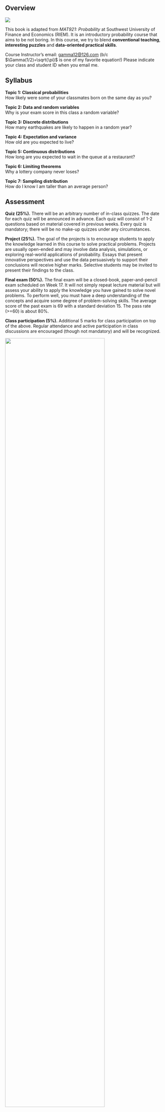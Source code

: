 ## Overview {.unnumbered}

![](chapters/img/normal.png){fig-align="center"}

This book is adapted from *MAT921: Probability* at Southwest University
of Finance and Economics (RIEM). It is an introductory probability
course that aims to be not boring. In this course, we try to blend
**conventional teaching**, **interesting puzzles** and **data-oriented
practical skills**.

Course Instructor's email: [gamma12\@126.com]() 
(b/c $\Gamma(1/2)=\sqrt{\pi}$ is one of my favorite equation!) 
Please indicate your class and student ID when you email me.

## Syllabus

**Topic 1: Classical probabilities\
**How likely were some of your classmates born on the same day as you?

**Topic 2: Data and random variables**\
Why is your exam score in this class a random variable?

**Topic 3: Discrete distributions**\
How many earthquakes are likely to happen in a random year?

**Topic 4: Expectation and variance**\
How old are you expected to live?

**Topic 5: Continuous distributions**\
How long are you expected to wait in the queue at a restaurant?

**Topic 6: Limiting theorems**\
Why a lottery company never loses?

**Topic 7: Sampling distribution**\
How do I know I am taller than an average person?

## Assessment

**Quiz (25%).** There will be an arbitrary number of in-class quizzes.
The date for each quiz will be announced in advance. Each quiz will
consist of 1-2 questions based on material covered in previous weeks.
Every quiz is mandatory; there will be no make-up quizzes under any
circumstances.

**Project (25%).** The goal of the projects is to encourage students to
apply the knowledge learned in this course to solve practical problems.
Projects are usually open-ended and may involve data analysis,
simulations, or exploring real-world applications of probability. Essays
that present innovative perspectives and use the data persuasively to
support their conclusions will receive higher marks. Selective students
may be invited to present their findings to the class.

**Final exam (50%).** The final exam will be a closed-book,
paper-and-pencil exam scheduled on Week 17. It will not simply repeat
lecture material but will assess your ability to apply the knowledge you
have gained to solve novel problems. To perform well, you must have a
deep understanding of the concepts and acquire some degree of
problem-solving skills. The average score of the past exam is 69 with a
standard deviation 15. The pass rate (\>=60) is about 80%.

**Class participation (5%).** Additional 5 marks for class participation
on top of the above. Regular attendance and active participation in class
discussions are encouraged (though not mandatory) and will be recognized. 

![](chapters/img/final.jpg){width="80%" fig-align="center"}

## Lecture notes

All lecture materials will be published through this online website. You
are not required to read any textbook. For students who insist on a
textbook, it would be DeGroot and Schervish's *Probability and
Statistics (4th edition).*

It is recommended to use the textbook as a supplement not a replacement
of the lecture note. For students who prefer to read the textbook. There
are two key differences between this lecture note and the textbook.
First, the sections are arranged differently. Second, the examples and
exercises are entirely different despite the key definitions and
theorems are the same.

## Homework

There is no homework assignment in this course. We will do in-class
exercises instead. However, problem solving is essential for learning
math. You are encouraged to practice the exercises in DeGroot and
Schervish's textbook after class. But it is not mandatory.

## Statistical software

Statistical software is indispensable for modern statistics. For
practical consideration, it is beneficial to start learn it as early as
possible. We will demonstrate how to do statistics in R, which is a
widely-used open-source statistical programming language. It is highly
recommended that you try it yourself while learning this course.

## Students' evaluation

If you have not decided whether to enroll in this course or not. Here
are some surveys from the past students for your reference. In general,
this is not an easy course especially for freshmen. We will deal with
serious maths, though I will try to convey the beauty of the subject as
much as possible.

![](chapters/img/wordcloud.png){fig-align="center"}

## Reference

1.  Schervish, M. J., & DeGroot, M. H. (2014). *Probability and
    statistics.* Pearson Education.
2.  Blitzstein, J. K., & Hwang, J. (2019). *Introduction to
    probability.* Chapman and Hall/CRC.
4.  Grimmett, G., & Stirzaker, D. (2020). *Probability and random
    processes.* Oxford University Press.

## Online playground

[Probability Playground: Interactive Probability
Distributions](https://www.acsu.buffalo.edu/~adamcunn/probability/probability.html)

[StatKey: Statistics Unlocking the Power of
Data](https://www.lock5stat.com/StatKey/index.html)

[MathIsFun: Standard Normal Distribution
Table](https://www.mathsisfun.com/data/standard-normal-distribution-table.html)

[Central Limit Theorem Demo](https://projects.oliverni.com/clt/)

## Exam score lookup {.unnumbered}

<div class="exam-score-lookup" id="exam-score-lookup">
<label for="exam-lookup-input" class="exam-lookup-label">Student number</label>
<div class="exam-lookup-controls">
<input id="exam-lookup-input" type="text" inputmode="numeric" placeholder="e.g. 00123" aria-describedby="exam-lookup-status">
<button type="button" id="exam-lookup-button">Find scores</button>
</div>
<p class="exam-lookup-status" id="exam-lookup-status" role="status" aria-live="polite">Loading exam scores...</p>
<div class="exam-lookup-result" id="exam-lookup-result"></div>
</div>

<script>
document.addEventListener('DOMContentLoaded', () => {
  const input = document.getElementById('exam-lookup-input');
  const button = document.getElementById('exam-lookup-button');
  const status = document.getElementById('exam-lookup-status');
  const resultContainer = document.getElementById('exam-lookup-result');
  const dataUrl = 'dataset/quiz.csv';
  let headers = [];
  let rows = [];
  let hasLoaded = false;
  let loadError = null;

  const parseCSVRow = (row) => {
    const values = [];
    let current = '';
    let inQuotes = false;
    for (let i = 0; i < row.length; i += 1) {
      const char = row[i];
      if (inQuotes) {
        if (char === '"' && row[i + 1] === '"') {
          current += '"';
          i += 1;
        } else if (char === '"') {
          inQuotes = false;
        } else {
          current += char;
        }
      } else if (char === '"') {
        inQuotes = true;
      } else if (char === ',') {
        values.push(current.trim());
        current = '';
      } else {
        current += char;
      }
    }
    values.push(current.trim());
    return values;
  };

  const parseCSV = (text) => {
    const lines = text
      .split(/\r?\n/)
      .map((line) => line.trim())
      .filter((line) => line.length > 0);
    if (lines.length === 0) {
      return { headers: [], rows: [] };
    }
    const headerRow = parseCSVRow(lines[0]);
    const records = lines.slice(1).map((line) => {
      const values = parseCSVRow(line);
      const record = {};
      headerRow.forEach((header, index) => {
        record[header] = values[index] !== undefined ? values[index] : '';
      });
      return record;
    });
    return { headers: headerRow, rows: records };
  };

  const loadData = async () => {
    if (hasLoaded || loadError) {
      return;
    }
    status.textContent = 'Loading exam scores...';
    try {
      const response = await fetch(dataUrl, { cache: 'no-store' });
      if (!response.ok) {
        throw new Error(`HTTP ${response.status}`);
      }
      const text = await response.text();
      const parsed = parseCSV(text);
      headers = parsed.headers;
      rows = parsed.rows;
      hasLoaded = true;
      if (!headers.length || !rows.length) {
        throw new Error('Exam score file is empty.');
      }
      status.textContent = 'Enter a student number to view exam scores.';
    } catch (error) {
      loadError = error;
      status.textContent = 'Exam score lookup is unavailable. Add "dataset/exam.csv" and reload the page.';
      console.error('Exam lookup failed:', error);
    }
  };

  const matchStudent = (query) => {
    const trimmed = query.trim();
    if (!trimmed) {
      return null;
    }
    const idHeader = headers.find((header) => /id/i.test(header));
    if (idHeader) {
      const match = rows.find(
        (row) => String(row[idHeader]).trim().toLowerCase() === trimmed.toLowerCase(),
      );
      if (match) {
        return match;
      }
    }
    return rows.find((row) =>
      Object.values(row).some(
        (value) => String(value).trim().toLowerCase() === trimmed.toLowerCase(),
      ),
    );
  };

  const renderResult = (record, query) => {
    resultContainer.innerHTML = '';
    if (!record) {
      const message = document.createElement('p');
      message.className = 'exam-lookup-message';
      message.textContent = `No exam scores found for "${query}".`;
      resultContainer.appendChild(message);
      return;
    }

    const table = document.createElement('table');
    table.className = 'exam-lookup-table';

    const thead = document.createElement('thead');
    const headerRow = document.createElement('tr');
    headers.forEach((header) => {
      const th = document.createElement('th');
      th.textContent = header;
      headerRow.appendChild(th);
    });
    thead.appendChild(headerRow);
    table.appendChild(thead);

    const tbody = document.createElement('tbody');
    const dataRow = document.createElement('tr');
    headers.forEach((header) => {
      const td = document.createElement('td');
      const value = record[header];
      td.textContent = value !== undefined && value !== '' ? value : '—';
      dataRow.appendChild(td);
    });
    tbody.appendChild(dataRow);
    table.appendChild(tbody);

    resultContainer.appendChild(table);
  };

  const handleLookup = async () => {
    const query = input.value;
    if (!query.trim()) {
      status.textContent = 'Please enter a student number before searching.';
      resultContainer.innerHTML = '';
      return;
    }

    if (!hasLoaded && !loadError) {
      await loadData();
    }

    if (loadError) {
      status.textContent = 'Exam score lookup is unavailable. Add "dataset/exam.csv" and reload the page.';
      return;
    }

    const match = matchStudent(query);
    if (match) {
      status.textContent = 'Showing results.';
    } else {
      status.textContent = 'No matching student found.';
    }
    renderResult(match, query.trim());
  };

  button.addEventListener('click', handleLookup);
  input.addEventListener('keyup', (event) => {
    if (event.key === 'Enter') {
      handleLookup();
    }
  });

  loadData();
});
</script>

<style>
.exam-score-lookup {
  margin-top: 2.5rem;
  padding: 1.5rem;
  border: 1px solid #e0e0e0;
  border-radius: 0.75rem;
  background-color: #f8f9fa;
}

.exam-lookup-label {
  display: block;
  font-weight: 600;
  margin-bottom: 0.25rem;
}

.exam-lookup-controls {
  display: flex;
  flex-wrap: wrap;
  gap: 0.75rem;
  margin-bottom: 0.75rem;
}

.exam-lookup-controls input[type="text"] {
  flex: 1 1 220px;
  min-width: 160px;
  padding: 0.5rem 0.75rem;
  border: 1px solid #ced4da;
  border-radius: 0.5rem;
  font-size: 1rem;
}

.exam-lookup-controls button {
  padding: 0.5rem 1.25rem;
  border: none;
  border-radius: 0.5rem;
  background-color: #0d6efd;
  color: #fff;
  font-size: 1rem;
  cursor: pointer;
}

.exam-lookup-controls button:hover,
.exam-lookup-controls button:focus {
  background-color: #0b5ed7;
}

.exam-lookup-status {
  margin: 0 0 0.75rem;
  color: #495057;
}

.exam-lookup-table {
  width: 100%;
  border-collapse: collapse;
}

.exam-lookup-table th,
.exam-lookup-table td {
  padding: 0.5rem 0.75rem;
  border: 1px solid #dee2e6;
  text-align: left;
}

.exam-lookup-message {
  margin: 0;
  color: #c1121f;
  font-weight: 600;
}

@media (max-width: 600px) {
  .exam-lookup-controls {
    flex-direction: column;
    align-items: stretch;
  }

  .exam-lookup-controls button {
    width: 100%;
  }
}
</style>

## Copyright ©

The content on this website is made available for online viewing by the
public. Redistribution, reproduction, or any other use of the content,
in whole or in part, is prohibited without prior written permission from
the author.
